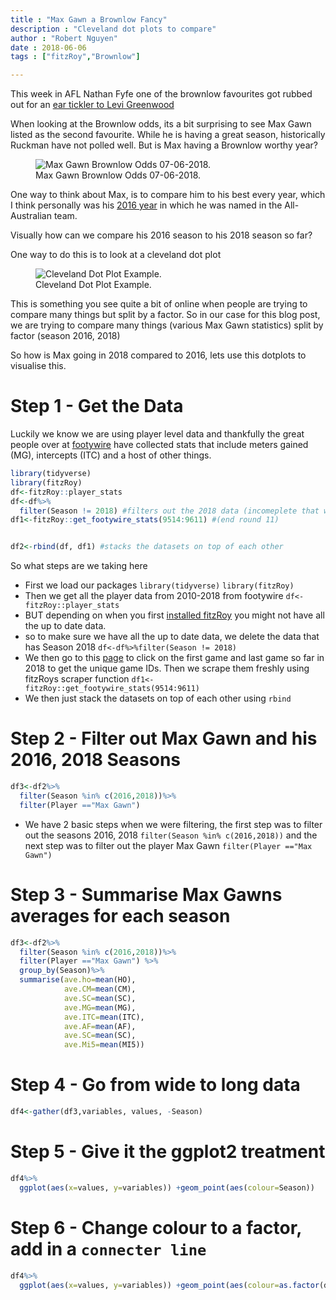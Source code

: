 ```yaml
---
title : "Max Gawn a Brownlow Fancy"
description : "Cleveland dot plots to compare"
author : "Robert Nguyen"
date : 2018-06-06
tags : ["fitzRoy","Brownlow"]

---
```


This week in AFL Nathan Fyfe one of the brownlow favourites got rubbed out for an [ear tickler to Levi Greenwood](https://twitter.com/AFL/status/1003170937812893696)

When looking at the Brownlow odds, its a bit surprising to see Max Gawn listed as the second favourite. While he is having a great season, historically Ruckman have not polled well. But is Max having a Brownlow worthy year?

![Max Gawn Brownlow Odds 07-06-2018.](/img/Capture.PNG)

One way to think about Max, is to compare him to his best every year, which I think personally was his [2016 year](https://en.wikipedia.org/wiki/2016_All-Australian_team) in which he was named in the All-Australian team. 

Visually how can we compare his 2016 season to his 2018 season so far?

One way to do this is to look at a cleveland dot plot

![Cleveland Dot Plot Example.](/img/unnamed-chunk-10-1.png)

This is something you see quite a bit of online when people are trying to compare many things but split by a factor. 
So in our case for this blog post, we are trying to compare many things (various Max Gawn statistics) split by factor (season 2016, 2018)

So how is Max going in 2018 compared to 2016, lets use this dotplots to visualise this. 

# Step 1 - Get the Data

Luckily we know we are using player level data and thankfully the great people over at [footywire](https://www.footywire.com/afl/footy/ft_match_statistics?mid=9604) have collected stats that include meters gained (MG), intercepts (ITC) and a host of other things. 


```r

library(tidyverse)
library(fitzRoy)
df<-fitzRoy::player_stats
df<-df%>%
  filter(Season != 2018) #filters out the 2018 data (incomeplete that was downloaded when installing fitzRoy for first time) 
df1<-fitzRoy::get_footywire_stats(9514:9611) #(end round 11)


df2<-rbind(df, df1) #stacks the datasets on top of each other

```

So what steps are we taking here

* First we load our packages `library(tidyverse)` `library(fitzRoy)`
* Then we get all the player data from 2010-2018 from footywire `df<-fitzRoy::player_stats` 
* BUT depending on when you first [installed fitzRoy](https://github.com/jimmyday12/fitzRoy) you might not have all the up to date data. 
* so to make sure we have all the up to date data, we delete the data that has Season 2018 `df<-df%>%filter(Season != 2018)` 
* We then go to this [page](https://www.footywire.com/afl/footy/ft_match_list) to click on the first game and last game so far in 2018 to get the unique game IDs. Then we scrape them freshly using fitzRoys scraper function `df1<-fitzRoy::get_footywire_stats(9514:9611)`
* We then just stack the datasets on top of each other using `rbind` 



# Step 2 - Filter out Max Gawn and his 2016, 2018 Seasons

```r


df3<-df2%>%
  filter(Season %in% c(2016,2018))%>%
  filter(Player =="Max Gawn") 
```

* We have 2 basic steps when we were filtering, the first step was to filter out the seasons 2016, 2018 `filter(Season %in% c(2016,2018))` and the next step was to filter out the player Max Gawn `filter(Player =="Max Gawn")`



# Step 3 - Summarise Max Gawns averages for each season

```r
df3<-df2%>%
  filter(Season %in% c(2016,2018))%>%
  filter(Player =="Max Gawn") %>%
  group_by(Season)%>%
  summarise(ave.ho=mean(HO),
            ave.CM=mean(CM),
            ave.SC=mean(SC),
            ave.MG=mean(MG),
            ave.ITC=mean(ITC), 
            ave.AF=mean(AF),
            ave.SC=mean(SC),
            ave.Mi5=mean(MI5))


```

# Step 4 - Go from wide to long data

```r

df4<-gather(df3,variables, values, -Season)   


```

# Step 5 - Give it the ggplot2 treatment

```r
df4%>%   
  ggplot(aes(x=values, y=variables)) +geom_point(aes(colour=Season))

```

# Step 6 - Change colour to a factor, add in a `connecter line`

```r
df4%>%   
  ggplot(aes(x=values, y=variables)) +geom_point(aes(colour=as.factor(df4$Season)))+ geom_line(aes(group = variables))

```